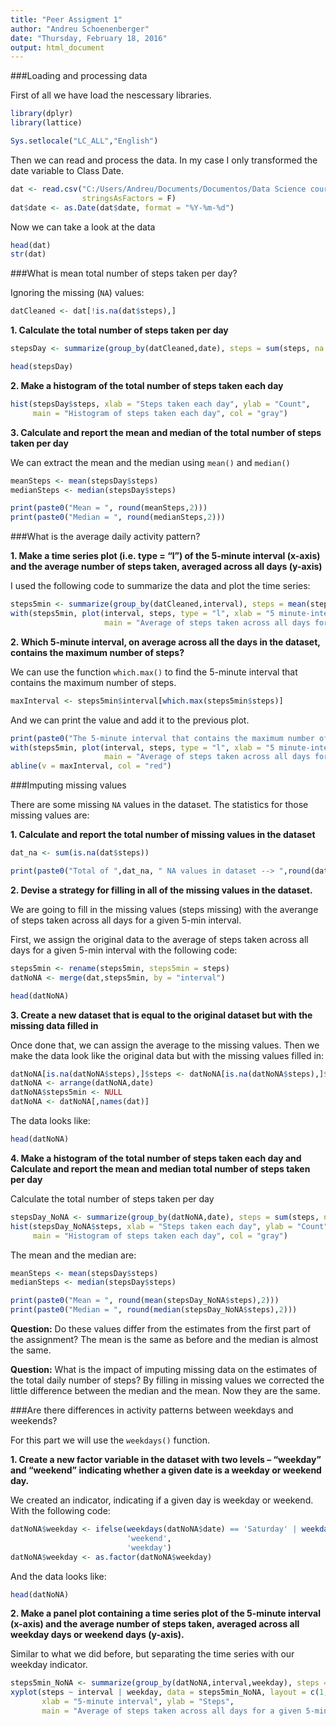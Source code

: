 ```yaml
---
title: "Peer Assigment 1"
author: "Andreu Schoenenberger"
date: "Thursday, February 18, 2016"
output: html_document
---
```


###Loading and processing data

First of all we have load the nescessary libraries.

```r
library(dplyr)
library(lattice)
```
```r
Sys.setlocale("LC_ALL","English")
```

Then we can read and process the data. In my case I only transformed the date variable to Class Date.

``` r
dat <- read.csv("C:/Users/Andreu/Documents/Documentos/Data Science coursera/Reproducible research/activity.csv",
                stringsAsFactors = F)
dat$date <- as.Date(dat$date, format = "%Y-%m-%d")
```

Now we can take a look at the data

```r
head(dat)
str(dat)
```

###What is mean total number of steps taken per day?

Ignoring the missing (```NA```) values:

```r
datCleaned <- dat[!is.na(dat$steps),]
```

**1. Calculate the total number of steps taken per day**

```r
stepsDay <- summarize(group_by(datCleaned,date), steps = sum(steps, na.rm=T))
```
```r
head(stepsDay)
```

**2. Make a histogram of the total number of steps taken each day**

```r
hist(stepsDay$steps, xlab = "Steps taken each day", ylab = "Count", 
     main = "Histogram of steps taken each day", col = "gray")
```

**3. Calculate and report the mean and median of the total number of steps taken per day**

We can extract the mean and the median using ```mean()``` and ```median()```

```r
meanSteps <- mean(stepsDay$steps)
medianSteps <- median(stepsDay$steps)
```

```r
print(paste0("Mean = ", round(meanSteps,2)))
print(paste0("Median = ", round(medianSteps,2)))
```

###What is the average daily activity pattern?

**1. Make a time series plot (i.e. type = "l") of the 5-minute interval (x-axis) and the average number of steps taken, averaged across all days (y-axis)**

I used the following code to summarize the data and plot the time series:

```r
steps5min <- summarize(group_by(datCleaned,interval), steps = mean(steps,na.rm=T))
with(steps5min, plot(interval, steps, type = "l", xlab = "5 minute-interval", ylab = "steps",
                     main = "Average of steps taken across all days for a given 5-min interval"))
```

**2. Which 5-minute interval, on average across all the days in the dataset, contains the maximum number of steps?**

We can use the function ```which.max()``` to find the 5-minute interval that contains the maximum number of steps.

```r
maxInterval <- steps5min$interval[which.max(steps5min$steps)]
```

And we can print the value and add it to the previous plot.

```r
print(paste0("The 5-minute interval that contains the maximum number of steps is --> ",maxInterval))
with(steps5min, plot(interval, steps, type = "l", xlab = "5 minute-interval", ylab = "steps",
                     main = "Average of steps taken across all days for a given 5-min interval"))
abline(v = maxInterval, col = "red")
```

###Imputing missing values

There are some missing ```NA``` values in the dataset. The statistics for those missing values are:

**1. Calculate and report the total number of missing values in the dataset**

```r
dat_na <- sum(is.na(dat$steps))
```
```r
print(paste0("Total of ",dat_na, " NA values in dataset --> ",round(dat_na*100/nrow(dat),2), " % are NA's"))
```

**2. Devise a strategy for filling in all of the missing values in the dataset.**

We are going to fill in the missing values (steps missing) with the averange of steps taken across all days for a given 5-min interval.

First, we assign the original data to the average of steps taken across all days for a given 5-min interval with the following code:

```r
steps5min <- rename(steps5min, steps5min = steps)
datNoNA <- merge(dat,steps5min, by = "interval")
```

```r
head(datNoNA)
```

**3. Create a new dataset that is equal to the original dataset but with the missing data filled in**

Once done that, we can assign the average to the missing values. Then we make the data look like the original data but with the missing values filled in:

```r
datNoNA[is.na(datNoNA$steps),]$steps <- datNoNA[is.na(datNoNA$steps),]$steps5min
datNoNA <- arrange(datNoNA,date)
datNoNA$steps5min <- NULL
datNoNA <- datNoNA[,names(dat)]
```

The data looks like:

```r
head(datNoNA)
```

**4. Make a histogram of the total number of steps taken each day and Calculate and report the mean and median total number of steps taken per day**

Calculate the total number of steps taken per day

```r
stepsDay_NoNA <- summarize(group_by(datNoNA,date), steps = sum(steps, na.rm=T))
hist(stepsDay_NoNA$steps, xlab = "Steps taken each day", ylab = "Count", 
     main = "Histogram of steps taken each day", col = "gray")
```

The mean and the median are:

```r
meanSteps <- mean(stepsDay$steps)
medianSteps <- median(stepsDay$steps)
```
```r
print(paste0("Mean = ", round(mean(stepsDay_NoNA$steps),2)))
print(paste0("Median = ", round(median(stepsDay_NoNA$steps),2)))
```

**Question:** Do these values differ from the estimates from the first part of the assignment?
The mean is the same as before and the median is almost the same.

**Question:** What is the impact of imputing missing data on the estimates of the total daily number of steps?
By filling in missing values we corrected the little difference between the median and the mean. Now they are the same.

###Are there differences in activity patterns between weekdays and weekends?

For this part we will use the ```weekdays()``` function.

**1. Create a new factor variable in the dataset with two levels – “weekday” and “weekend” indicating whether a given date is a weekday or weekend day.**

We created an indicator, indicating if a given day is weekday or weekend. With the following code:

```r
datNoNA$weekday <- ifelse(weekdays(datNoNA$date) == 'Saturday' | weekdays(datNoNA$date) == 'Sunday', 
                          'weekend', 
                          'weekday')
datNoNA$weekday <- as.factor(datNoNA$weekday)
```

And the data looks like:

```r
head(datNoNA)
```

**2. Make a panel plot containing a time series plot of the 5-minute interval (x-axis) and the average number of steps taken, averaged across all weekday days or weekend days (y-axis).**

Similar to what we did before, but separating the time series with our weekday indicator.

```r
steps5min_NoNA <- summarize(group_by(datNoNA,interval,weekday), steps = mean(steps,na.rm=T))
xyplot(steps ~ interval | weekday, data = steps5min_NoNA, layout = c(1,2), type = "l",
       xlab = "5-minute interval", ylab = "Steps", 
       main = "Average of steps taken across all days for a given 5-min interval, grouping by weekday")
```
